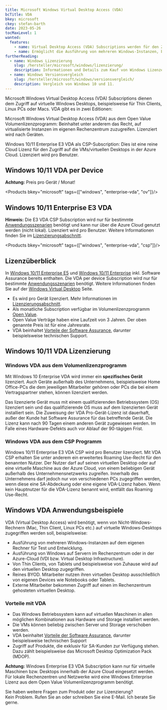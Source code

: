 ```yaml
---
title: Microsoft Windows Virtual Desktop Access (VDA)
bcTitle: VDA
bkey: microsoft
ckey: stefan-barth
date: 2023-05-26
tocMaxLevel: 1
wanted:
  features:
    - name: Virtual Desktop Access (VDA) Subscriptions werden für den Zugriff auf virtuelle Windows Desktops benötigt, beispielsweise bei Thin Clients
    - name: Ermöglicht die Ausführung von mehreren Windows-Instanzen, beispielsweise für den Terminalserver Betrieb
furtherReading:
  - name: Windows Lizenzierung
    slug: /hersteller/microsoft/windows/lizenzierung/
    description: Informationen und Details zum Kauf von Windows Lizenzen.
  - name: Windows Versionsvergleich
    slug: /hersteller/microsoft/windows/versionsvergleich/
    description: Vergleich von Windows 10 und 11.
---
```




<Intro>

 Microsoft Windows Virtual Desktop Access (VDA) Subscriptions dienen dem Zugriff auf virtuelle Windows Desktops, beispielsweise für Thin Clients, Linux PCs oder Macs. VDA gibt es in zwei Editionen:

 Microsoft Windows Virtual Desktop Access (VDA) aus dem Open Value Volumenlizenzprogramm: Beinhaltet unter anderem das Recht, auf virtualisierte Instanzen im eigenen Rechenzentrum zuzugreifen. Lizenziert wird nach Geräten.

 Windows 10/11 Enterprise E3 VDA als CSP-Subscription: Dies ist eine reine Cloud Lizenz für den Zugriff auf die VMs/virtuellen Desktops in der Azure Cloud. Lizenziert wird pro Benutzer.


</Intro>

<TOC />



## Windows 10/11 VDA per Device

**Achtung:** Preis pro Gerät / Monat!

 <Products bkey="microsoft" tags={["windows", "enterprise-vda", "ov"]}/>

## Windows 10/11 Enterprise E3 VDA

 **Hinweis:** Die E3 VDA CSP Subscription wird nur für bestimmte [Anwendungsszenarien](/hersteller/microsoft/windows/lizenzierung/#windows-vda-anwendungsbeispiele) benötigt und kann nur über die Azure Cloud genutzt werden (nicht lokal). Lizenziert wird pro Benutzer.
Weitere Informationen finden Sie im [Lizenzierungsabschnitt](/hersteller/microsoft/windows/lizenzierung/#windows-vda-lizenzierung).


 <Products bkey="microsoft" tags={["windows", "enterprise-vda", "csp"]}/>


## Lizenzüberblick

In [Windows 10/11 Enterprise E5](/hersteller/microsoft/windows/enterprise/e5/) und [Windows 10/11 Enterprise](/hersteller/microsoft/windows/enterprise/) inkl. Software Assurance bereits enthalten.
Die VDA per device Subscription wird nur für bestimmte [Anwendungsszenarien](#windows-vda-anwendungsbeispiele) benötigt. Weitere Informationen finden Sie auf der [Windows Virtual Desktop](/hersteller/microsoft/azure/azure-virtual-desktop/) Seite.

<ArrowList>

  - Es wird pro Gerät lizenziert. Mehr Informationen im [Lizenzierungsabschnitt](/hersteller/microsoft/windows/lizenzierung/#windows-vda-lizenzierung).
  - Als monatliche Subscription verfügbar im Volumenlizenzprogramm [Open Value](/hersteller/microsoft/open-value/).
  - Open Value Verträge haben eine Laufzeit von 3 Jahren. Der oben genannte Preis ist für eine Jahresrate.
  - VDA beinhaltet [Vorteile der Software Assurance](/hersteller/microsoft/software-assurance/), darunter beispielsweise technischen Support.

</ArrowList>

## Windows 10/11 VDA Lizenzierung

### Windows VDA aus dem Volumenlizenzprogramm

Mit Windows 10 Enterprise VDA wird immer ein **spezifisches Gerät** lizenziert. Auch Geräte außerhalb des Unternehmens, beispielsweise Home Office-PCs die dem jeweiligen Mitarbeiter gehören oder PCs die bei einem Vertragspartner stehen, können lizenziert werden.

Das lizenzierte Gerät muss mit einem qualifizierenden Betriebssystem (OS) lizenziert sein und das qualifizierende OS muss auf dem lizenzierten Gerät installiert sein. Die Zuweisung der VDA Pro-Gerät-Lizenz ist dauerhaft, außer der Kunde hat Software Assurance für das betreffende Gerät. Die Lizenz kann nach 90 Tagen einem anderen Gerät zugewiesen werden. Im Falle eines Hardware-Defekts auch vor Ablauf der 90-tägigen Frist.


### Windows VDA aus dem CSP Programm

Windows 10/11 Enterprise E3 VDA CSP wird pro Benutzer lizenziert. Mit VDA CSP erhalten Sie unter anderem ein erweitertes Roaming Use-Recht für den benannten Nutzer. Der Nutzer darf auf seinen virtuellen Desktop oder auf eine virtuelle Maschine aus der Azure Cloud, von einem beliebigen Gerät außerhalb des Unternehmensnetzwerks zugreifen. Innerhalb des Unternehmens darf jedoch nur von verschiedenen PCs zugegriffen werden, wenn diese eine SA-Abdeckung oder eine eigene VDA-Lizenz haben. Wenn kein Hauptnutzer für die VDA-Lizenz benannt wird, entfällt das Roaming Use-Recht.


## Windows VDA Anwendungsbeispiele

 VDA (Virtual Desktop Access) wird benötigt, wenn von Nicht-Windows-Rechnern (Mac, Thin Client, Linux PCs etc.) auf virtuelle Windows-Desktops zugegriffen werden soll, beispielsweise:

<ArrowList>

 - Ausführung von mehreren Windows-Instanzen auf dem eigenen Rechner für Test und Entwicklung.
 - Ausführung von Windows auf Servern im Rechenzentrum oder in der Azure-Cloud (VDI bzw. Virtual Desktop Infrastructure).
 - Von Thin Clients, von Tablets und beispielsweise von Zuhause wird auf den virtuellen Desktop zugegriffen.
 - Reines BYOD. Mitarbeiter nutzen ihren virtuellen Desktop ausschließlich von eigenen Devices wie Notebooks oder Tablets.
 - Externe Mitarbeiter bekommen Zugriff auf einen im Rechenzentrum gehosteten virtuellen Desktop.

</ArrowList>

### Vorteile mit VDA

<ArrowList>

 - Das Windows Betriebssystem kann auf virtuellen Maschinen in allen möglichen Kombinationen aus Hardware und Storage installiert werden.
 - Die VMs können beliebig zwischen Server und Storage verschoben werden.
 - VDA beinhaltet [Vorteile der Software Assurance](/hersteller/microsoft/software-assurance/), darunter beispielsweise technischen Support
 - Zugriff auf Produkte, die exklusiv für SA-Kunden zur Verfügung stehen. Dazu zählt beispielsweise das Microsoft Desktop Optimization Pack (MDOP).

</ArrowList>

<Info>

 **Achtung:** Windows Enterprise E3 VDA Subscription kann nur für virtuelle Maschinen bzw. Desktops innerhalb der Azure Cloud eingesetzt werden.
 Für lokale Rechenzentren und Netzwerke wird eine Windows Enterprise Lizenz aus dem Open Value Volumenlizenzprogramm benötigt.

</Info>


<GetInTouch theme="light">

Sie haben weitere Fragen zum Produkt oder zur Lizenzierung?<br />
Kein Problem. Rufen Sie an oder schreiben Sie eine E-Mail. Ich berate Sie gerne.

</GetInTouch>

